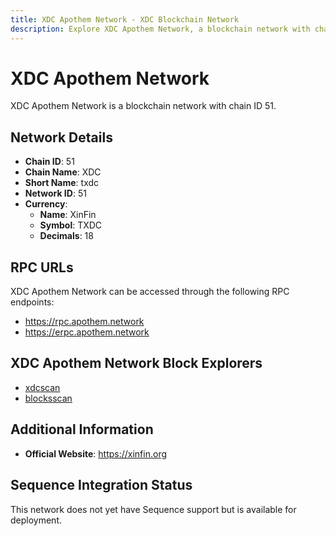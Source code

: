```yaml
--- 
title: XDC Apothem Network - XDC Blockchain Network
description: Explore XDC Apothem Network, a blockchain network with chain ID 51. Learn about its native currency, XinFin, and how to interact with the network.
---
```


# XDC Apothem Network

XDC Apothem Network is a blockchain network with chain ID 51.

## Network Details

- **Chain ID**: 51
- **Chain Name**: XDC
- **Short Name**: txdc
- **Network ID**: 51
- **Currency**: 
  - **Name**: XinFin
  - **Symbol**: TXDC
  - **Decimals**: 18

## RPC URLs

XDC Apothem Network can be accessed through the following RPC endpoints:

- https://rpc.apothem.network
- https://erpc.apothem.network

## XDC Apothem Network Block Explorers

- [xdcscan](https://apothem.xinfinscan.com)
- [blocksscan](https://apothem.blocksscan.io)

## Additional Information

- **Official Website**: https://xinfin.org

## Sequence Integration Status

This network does not yet have Sequence support but is available for deployment.
